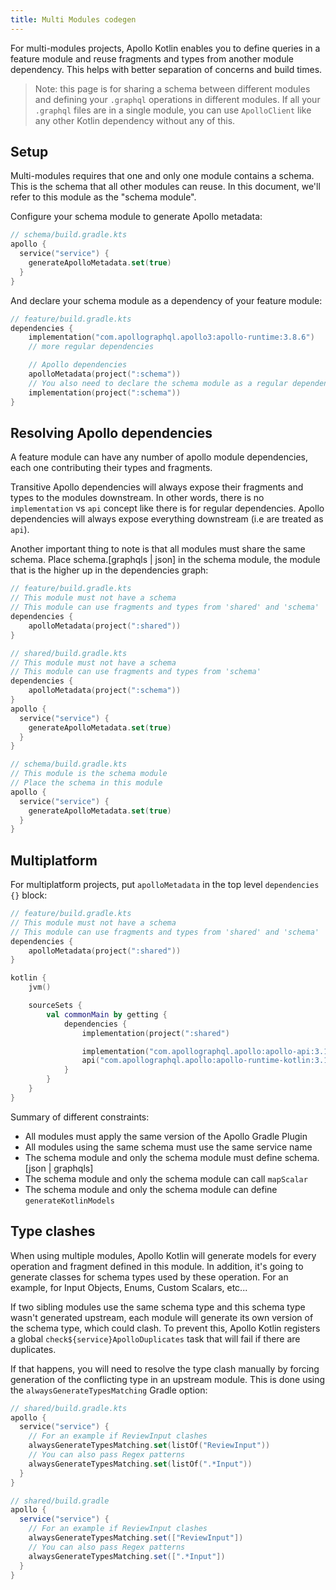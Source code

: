 ```yaml
---
title: Multi Modules codegen
---
```


For multi-modules projects, Apollo Kotlin enables you to define queries in a feature module and reuse fragments and types from another module dependency. This helps with better separation of concerns and build times.

> Note: this page is for sharing a schema between different modules and defining your `.graphql` operations in different modules. If all your `.graphql` files are in a single module, you can use `ApolloClient` like any other Kotlin dependency without any of this.


## Setup

Multi-modules requires that one and only one module contains a schema. This is the schema that all other modules can reuse. In this document, we'll refer to this module as the "schema module".

Configure your schema module to generate Apollo metadata:

```kotlin
// schema/build.gradle.kts
apollo {
  service("service") {
    generateApolloMetadata.set(true)
  }
}
```

And declare your schema module as a dependency of your feature module:

```kotlin
// feature/build.gradle.kts
dependencies {
    implementation("com.apollographql.apollo3:apollo-runtime:3.8.6")
    // more regular dependencies

    // Apollo dependencies
    apolloMetadata(project(":schema"))
    // You also need to declare the schema module as a regular dependency
    implementation(project(":schema"))
}
```

## Resolving Apollo dependencies

A feature module can have any number of apollo module dependencies, each one contributing their types and fragments.

Transitive Apollo dependencies will always expose their fragments and types to the modules downstream. In other words, there is no `implementation` vs `api` concept like there is for regular dependencies. Apollo dependencies will always expose everything downstream (i.e are treated as `api`).

Another important thing to note is that all modules must share the same schema. Place schema.[graphqls | json] in the schema module, the module that is the higher up in the dependencies graph:

```kotlin
// feature/build.gradle.kts
// This module must not have a schema
// This module can use fragments and types from 'shared' and 'schema'
dependencies {
    apolloMetadata(project(":shared"))
}

// shared/build.gradle.kts
// This module must not have a schema
// This module can use fragments and types from 'schema'
dependencies {
    apolloMetadata(project(":schema"))
}
apollo {
  service("service") {
    generateApolloMetadata.set(true)
  }
}

// schema/build.gradle.kts
// This module is the schema module
// Place the schema in this module
apollo {
  service("service") {
    generateApolloMetadata.set(true)
  }
}
```

## Multiplatform

For multiplatform projects, put `apolloMetadata` in the top level `dependencies {}` block:

```kotlin
// feature/build.gradle.kts
// This module must not have a schema
// This module can use fragments and types from 'shared' and 'schema'
dependencies {
    apolloMetadata(project(":shared"))
}

kotlin {
    jvm()

    sourceSets {
        val commonMain by getting {
            dependencies {
                implementation(project(":shared")

                implementation("com.apollographql.apollo:apollo-api:3.1.0")
                api("com.apollographql.apollo:apollo-runtime-kotlin:3.1.0")
            }
        }
    }
}
```


Summary of different constraints:

* All modules must apply the same version of the Apollo Gradle Plugin
* All modules using the same schema must use the same service name
* The schema module and only the schema module must define schema.[json | graphqls]
* The schema module and only the schema module can call `mapScalar`
* The schema module and only the schema module can define `generateKotlinModels`

## Type clashes

When using multiple modules, Apollo Kotlin will generate models for every operation and fragment defined in this module. In addition, it's going to generate classes for schema types used by these operation. For an example, for Input Objects, Enums, Custom Scalars, etc...

If two sibling modules use the same schema type and this schema type wasn't generated upstream, each module will generate its own version of the schema type, which could clash. To prevent this, Apollo Kotlin registers a global `check${service}ApolloDuplicates` task that will fail if there are duplicates.

If that happens, you will need to resolve the type clash manually by forcing generation of the conflicting type in an upstream module. This is done using the `alwaysGenerateTypesMatching` Gradle option:

<MultiCodeBlock>

```kotlin
// shared/build.gradle.kts
apollo {
  service("service") {
    // For an example if ReviewInput clashes
    alwaysGenerateTypesMatching.set(listOf("ReviewInput"))
    // You can also pass Regex patterns
    alwaysGenerateTypesMatching.set(listOf(".*Input"))
  }
}
```

```groovy
// shared/build.gradle
apollo {
  service("service") {
    // For an example if ReviewInput clashes
    alwaysGenerateTypesMatching.set(["ReviewInput"])
    // You can also pass Regex patterns
    alwaysGenerateTypesMatching.set([".*Input"])
  }
}
```

</MultiCodeBlock>
